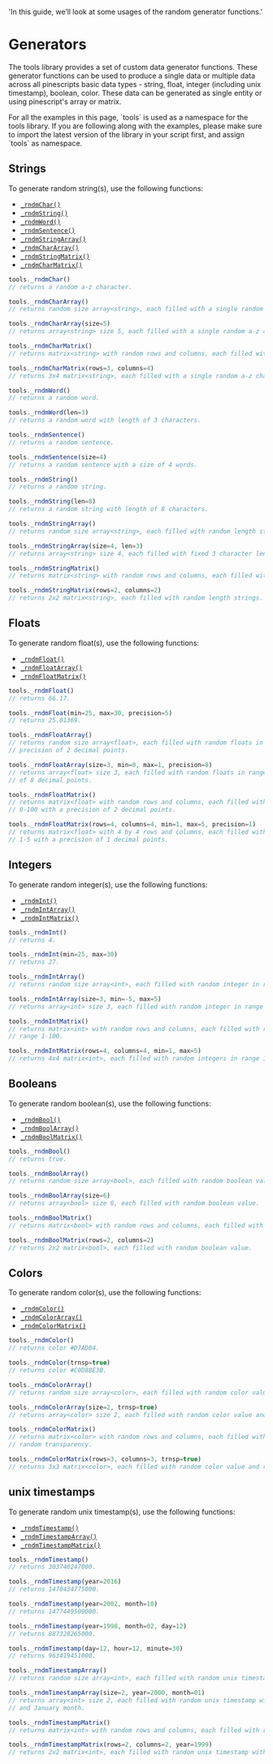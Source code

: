   'In this guide, we’ll look at some usages of the random generator functions.'

# Generators

The tools library provides a set of custom data generator functions. These generator functions
can be used to produce a single data or multiple data across all pinescripts basic data types - 
string, float, integer (including unix timestamp), boolean, color. These data can be generated 
as single entity or using pinescript's array or matrix.

<Note>
  For all the examples in this page, `tools` is used as a namespace for the tools library.
  If you are following along with the examples, please make sure to import the latest 
  version of the library in your script first, and assign `tools` as namespace.
</Note>

## Strings
To generate random string(s), use the following functions:

- [`_rndmChar()`](/string-generators#rndm-char)
- [`_rndmString()`](/string-generators#rndm-string)
- [`_rndmWord()`](/string-generators#rndm-word)
- [`_rndmSentence()`](/string-generators#rndm-sentence)
- [`_rndmStringArray()`](/string-generators#rndm-string-array)
- [`_rndmCharArray()`](/string-generators#rndm-char-array)
- [`_rndmStringMatrix()`](/string-generators#rndm-string-matrix)
- [`_rndmCharMatrix()`](/string-generators#rndm-char-matrix)

<CodeGroup title="Generating random string(s).">

  ```js {{ title: 'Random character' }}
  tools._rndmChar()
  // returns a random a-z character.

  tools._rndmCharArray()        
  // returns random size array<string>, each filled with a single random a-z character.

  tools._rndmCharArray(size=5)     
  // returns array<string> size 5, each filled with a single random a-z character.         
  
  tools._rndmCharMatrix()   
  // returns matrix<string> with random rows and columns, each filled with single random a-z character.

  tools._rndmCharMatrix(rows=3, columns=4)  
  // returns 3x4 matrix<string>, each filled with a single random a-z character.
  ```

  ```js {{ title: 'Random word' }}
  tools._rndmWord()
  // returns a random word.

  tools._rndmWord(len=3)                    
  // returns a random word with length of 3 characters.
  ```

  ```js {{ title: 'Random sentence' }}
  tools._rndmSentence()
  // returns a random sentence.

  tools._rndmSentence(size=4) 
  // returns a random sentence with a size of 4 words.                
  ```

  ```js {{ title: 'Random string' }}
  tools._rndmString()                         
  // returns a random string.

  tools._rndmString(len=8)                   
  // returns a random string with length of 8 characters.

  tools._rndmStringArray()                    
  // returns random size array<string>, each filled with random length strings.

  tools._rndmStringArray(size=4, len=3) 
  // returns array<string> size 4, each filled with fixed 3 character length string.

  tools._rndmStringMatrix()                   
  // returns matrix<string> with random rows and columns, each filled with random length strings.

  tools._rndmStringMatrix(rows=2, columns=2)  
  // returns 2x2 matrix<string>, each filled with random length strings.
  ```

</CodeGroup>

## Floats
To generate random float(s), use the following functions:

- [`_rndmFloat()`](/float-generators#rndm-float)
- [`_rndmFloatArray()`](/float-generators#rndm-float-array)
- [`_rndmFloatMatrix()`](/float-generators#rndm-float-matrix)

```js {{ title: 'Generating random float(s)' }}
tools._rndmFloat()                                                    
// returns 66.17.

tools._rndmFloat(min=25, max=30, precision=5)                         
// returns 25.01369.

tools._rndmFloatArray()                                               
// returns random size array<float>, each filled with random floats in range 0-100 with a 
// precision of 2 decimal points.

tools._rndmFloatArray(size=3, min=0, max=1, precision=8)              
// returns array<float> size 3, each filled with random floats in range 0-1 with a precision 
// of 8 decimal points.

tools._rndmFloatMatrix()                                              
// returns matrix<float> with random rows and columns, each filled with random floats in range 
// 0-100 with a precision of 2 decimal points.

tools._rndmFloatMatrix(rows=4, columns=4, min=1, max=5, precision=1)  
// returns matrix<float> with 4 by 4 rows and columns, each filled with random floats in range 
// 1-5 with a precision of 1 decimal points.
```

## Integers
To generate random integer(s), use the following functions:

- [`_rndmInt()`](/int-generators#rndm-int)
- [`_rndmIntArray()`](/int-generators#rndm-int-array)
- [`_rndmIntMatrix()`](/int-generators#rndm-int-matrix)

```js {{ title: 'Generating random integer(s)' }}
tools._rndmInt()                                      
// returns 4.

tools._rndmInt(min=25, max=30)                        
// returns 27.

tools._rndmIntArray()                                 
// returns random size array<int>, each filled with random integer in range 1-100.

tools._rndmIntArray(size=3, min=-5, max=5)            
// returns array<int> size 3, each filled with random integer in range -5-5.

tools._rndmIntMatrix()                                
// returns matrix<int> with random rows and columns, each filled with random integers in 
// range 1-100.

tools._rndmIntMatrix(rows=4, columns=4, min=1, max=5) 
// returns 4x4 matrix<int>, each filled with random integers in range 1-5.
```

## Booleans
To generate random boolean(s), use the following functions:

- [`_rndmBool()`](/bool-generators#rndm-bool)
- [`_rndmBoolArray()`](/bool-generators#rndm-bool-array)
- [`_rndmBoolMatrix()`](/bool-generators#rndm-bool-matrix)


```js {{ title: 'Generating random boolean(s)' }}
tools._rndmBool()                         
// returns true.

tools._rndmBoolArray()                    
// returns random size array<bool>, each filled with random boolean value.

tools._rndmBoolArray(size=6)              
// returns array<bool> size 6, each filled with random boolean value.

tools._rndmBoolMatrix()                   
// returns matrix<bool> with random rows and columns, each filled with random boolean value.

tools._rndmBoolMatrix(rows=2, columns=2)  
// returns 2x2 matrix<bool>, each filled with random boolean value.
```

## Colors
To generate random color(s), use the following functions:

- [`_rndmColor()`](/color-generators#rndm-color)
- [`_rndmColorArray()`](/color-generators#rndm-color-array)
- [`_rndmColorMatrix()`](/color-generators#rndm-color-matrix)

```js {{ title: 'Generating random color(s)' }}
tools._rndmColor()                                    
// returns color #D7AD84.

tools._rndmColor(trnsp=true)                          
// returns color #C0D88E3B.

tools._rndmColorArray()                               
// returns random size array<color>, each filled with random color value.

tools._rndmColorArray(size=2, trnsp=true)             
// returns array<color> size 2, each filled with random color value and random transparency.

tools._rndmColorMatrix()                              
// returns matrix<color> with random rows and columns, each filled with random color value and 
// random transparency.

tools._rndmColorMatrix(rows=3, columns=3, trnsp=true) 
// returns 3x3 matrix<color>, each filled with random color value and random transparency.
```

## unix timestamps
To generate random unix timestamp(s), use the following functions:

- [`_rndmTimestamp()`](/unix-timestamp-generators#rndm-timestamp)
- [`_rndmTimestampArray()`](/unix-timestamp-generators#rndm-timestamp-array)
- [`_rndmTimestampMatrix()`](/unix-timestamp-generators#rndm-timestamp-matrix)

```js {{ title: 'Generating random unix timestamp(s)' }}
tools._rndmTimestamp()                                    
// returns 303740247000.

tools._rndmTimestamp(year=2016)                           
// returns 1470434775000.

tools._rndmTimestamp(year=2002, month=10)                 
// returns 1477449509000.

tools._rndmTimestamp(year=1998, month=02, day=12)         
// returns 887328265000.

tools._rndmTimestamp(day=12, hour=12, minute=30)          
// returns 963419451000.

tools._rndmTimestampArray()                               
// returns random size array<int>, each filled with random unix timestamp.

tools._rndmTimestampArray(size=2, year=2000, month=01)    
// returns array<int> size 2, each filled with random unix timestamp with fixed year 2000 
// and January month.

tools._rndmTimestampMatrix()                              
// returns matrix<int> with random rows and columns, each filled with random unix timestamp.

tools._rndmTimestampMatrix(rows=2, columns=2, year=1999)  
// returns 2x2 matrix<int>, each filled with random unix timestamp with fixed year 1999.
```